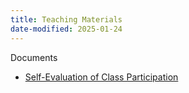 ```yaml
---
title: Teaching Materials
date-modified: 2025-01-24
---
```



Documents

- [Self-Evaluation of Class Participation](https://static.psyc.dev/assets/teaching/ClassroomSelfEvaluationForm2024.pdf)
